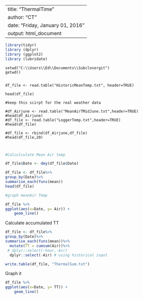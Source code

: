 
---
title: "ThermalTime"
author: "CT"
date: "Friday, January 01, 2016"
output: html_document
---


```r
library(tidyr)
library (dplyr)
library (ggplot2)
library (lubridate)
```



```rload
setwd("C:\\Users\\Ed\\Documents\\Subclovergit")
getwd()


df_file <- read.table("HistoricMeanTemp.txt", header=TRUE)

head(df_file)

#keep this scirpt for the real weather data

#df_Airjune <- read.table("MeanAirTMidJune.txt",header=TRUE)
#head(df_Airjune)
#df_file <- read.table("LoggerTemp.txt",header=TRUE)
#head(df_file)

#df_file <- rbind(df_Airjune,df_file)
#head(df_file,20)



```



```r
#Calculculate Mean Air temp 

df_file$Date <- dmy(df_file$Date)

df_file <- df_file%>%
group_by(Date)%>%
summarise_each(funs(mean))
head(df_file)

#graph meanAir Temp

df_file %>% 
ggplot(aes(x=Date, y= Air)) +
    geom_line()

```


Calculate accumulated TT

```r

df_file <- df_file%>%
group_by(Date)%>%
summarise_each(funs(mean))%>%
  mutate(TT = cumsum(Air))%>%
 # dplyr::select(-hour,-Air)
  dplyr::select(-Air) # using historical input

write.table(df_file, "ThermalSum.txt")

```


Graph it 



```r

df_file %>% 
ggplot(aes(x=Date, y= TT)) +
    geom_line()

```


